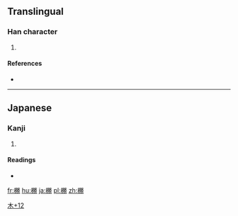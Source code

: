 ==Translingual==

===Han character===
{{Han char|rn=75|rad=木|as=12|sn=16|four=|canj=DBFS}}

# {{defn|Han|sort=木12}}

====References====
* {{Han ref|kx=0555.311|dkj=15624|hdz=21294.051|uh=6A73|ud=27251}}

----

==Japanese==

===Kanji===
{{ja-kanji|grade=|rs=木12}}

# {{defn|lang=ja|sort=木12}}

====Readings====
* {{ja-readings|on=|kun=[[ぬで]] (nude)}}

[[Category:Japanese-only CJKV Characters|木+12]]

[[fr:橳]]
[[hu:橳]]
[[ja:橳]]
[[pl:橳]]
[[zh:橳]]